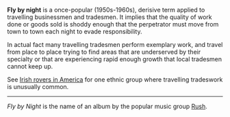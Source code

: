 '''Fly by night''' is a once-popular (1950s-1960s), derisive term applied to travelling businessmen and tradesmen.  It implies that the quality of work done or goods sold is shoddy enough that the perpetrator must move from town to town each night to evade responsibility.

In actual fact many travelling tradesmen perform exemplary work, and travel from place to place trying to find areas that are underserved by their specialty or that are experiencing rapid enough growth that local tradesmen cannot keep up.

See [[Irish rovers in America]] for one ethnic group where travelling tradeswork is unusually common.

----

''Fly by Night'' is the name of an album by the popular music group [[Rush (band)|Rush]].